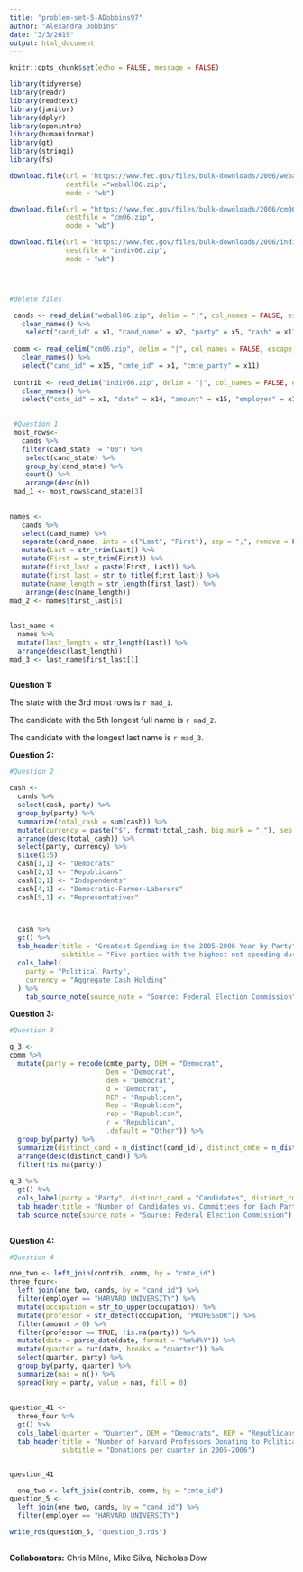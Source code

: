 ```yaml
---
title: "problem-set-5-ADobbins97"
author: "Alexandra Dobbins"
date: "3/3/2019"
output: html_document
---
```


```r
knitr::opts_chunk$set(echo = FALSE, message = FALSE)

library(tidyverse)
library(readr)
library(readtext)
library(janitor)
library(dplyr)
library(openintro)
library(humaniformat)
library(gt)
library(stringi)
library(fs)

```

```r

download.file(url = "https://www.fec.gov/files/bulk-downloads/2006/weball06.zip",
              destfile ="weball06.zip", 
              mode = "wb")

download.file(url = "https://www.fec.gov/files/bulk-downloads/2006/cm06.zip",
              destfile = "cm06.zip", 
              mode = "wb")

download.file(url = "https://www.fec.gov/files/bulk-downloads/2006/indiv06.zip",
              destfile = "indiv06.zip", 
              mode = "wb")




#delete files

 cands <- read_delim("weball06.zip", delim = "|", col_names = FALSE, escape_double = FALSE) %>%
   clean_names() %>% 
    select("cand_id" = x1, "cand_name" = x2, "party" = x5, "cash" = x11, "cand_state" = x19)
 
 comm <- read_delim("cm06.zip", delim = "|", col_names = FALSE, escape_double = FALSE) %>% 
   clean_names() %>% 
   select("cand_id" = x15, "cmte_id" = x1, "cmte_party" = x11)
 
 contrib <- read_delim("indiv06.zip", delim = "|", col_names = FALSE, escape_double = FALSE, guess_max = 30000) %>%
   clean_names() %>% 
   select("cmte_id" = x1, "date" = x14, "amount" = x15, "employer" = x12, "occupation" = x13)
 
```
 
 
```r
 #Question 1
 most_rows<-
   cands %>%
   filter(cand_state != "00") %>% 
    select(cand_state) %>% 
    group_by(cand_state) %>% 
    count() %>% 
    arrange(desc(n))
 mad_1 <- most_rows$cand_state[3]
    
 
names <-
   cands %>%
   select(cand_name) %>% 
   separate(cand_name, into = c("Last", "First"), sep = ",", remove = FALSE) %>% 
   mutate(Last = str_trim(Last)) %>% 
   mutate(First = str_trim(First)) %>% 
   mutate(first_last = paste(First, Last)) %>% 
   mutate(first_last = str_to_title(first_last)) %>% 
   mutate(name_length = str_length(first_last)) %>% 
    arrange(desc(name_length))
mad_2 <- names$first_last[5]
   
  
last_name <- 
  names %>% 
  mutate(last_length = str_length(Last)) %>%
  arrange(desc(last_length))
mad_3 <- last_name$first_last[1]  
   
```

**Question 1:**

The state with the 3rd most rows is `r mad_1`.

The candidate with the 5th longest full name is `r mad_2`. 

The candidate with the longest last name is `r mad_3`. 


**Question 2:**
```r
#Question 2

cash <- 
  cands %>% 
  select(cash, party) %>%
  group_by(party) %>% 
  summarize(total_cash = sum(cash)) %>% 
  mutate(currency = paste("$", format(total_cash, big.mark = ","), sep = "")) %>% 
  arrange(desc(total_cash)) %>% 
  select(party, currency) %>% 
  slice(1:5)
  cash[1,1] <- "Democrats"
  cash[2,1] <- "Republicans"
  cash[3,1] <- "Independents"
  cash[4,1] <- "Democratic-Farmer-Laborers"
  cash[5,1] <- "Representatives"



  cash %>% 
  gt() %>% 
  tab_header(title = "Greatest Spending in the 2005-2006 Year by Party",
             subtitle = "Five parties with the highest net spending during period regardless of purpose") %>% 
  cols_label(
    party = "Political Party",
    currency = "Aggregate Cash Holding"
  ) %>% 
    tab_source_note(source_note = "Source: Federal Election Commission")

```

**Question 3:**

```r
#Question 3

q_3 <-
comm %>% 
  mutate(party = recode(cmte_party, DEM = "Democrat", 
                        Dem = "Democrat", 
                        dem = "Democrat", 
                        d = "Democrat", 
                        REP = "Republican", 
                        Rep = "Republican", 
                        rep = "Republican",
                        r = "Republican",
                        .default = "Other")) %>% 
  group_by(party) %>% 
  summarize(distinct_cand = n_distinct(cand_id), distinct_cmte = n_distinct(cmte_id)) %>% 
  arrange(desc(distinct_cand)) %>% 
  filter(!is.na(party))
  
q_3 %>% 
  gt() %>% 
  cols_label(party = "Party", distinct_cand = "Candidates", distinct_cmte = "Committees") %>% 
  tab_header(title = "Number of Candidates vs. Committees for Each Party in 2005-2006") %>% 
  tab_source_note(source_note = "Source: Federal Election Commission")
  

```

**Question 4:**

```r
#Question 4

one_two <- left_join(contrib, comm, by = "cmte_id")
three_four<-
  left_join(one_two, cands, by = "cand_id") %>%
  filter(employer == "HARVARD UNIVERSITY") %>% 
  mutate(occupation = str_to_upper(occupation)) %>% 
  mutate(professor = str_detect(occupation, "PROFESSOR")) %>% 
  filter(amount > 0) %>% 
  filter(professor == TRUE, !is.na(party)) %>% 
  mutate(date = parse_date(date, format = "%m%d%Y")) %>% 
  mutate(quarter = cut(date, breaks = "quarter")) %>% 
  select(quarter, party) %>% 
  group_by(party, quarter) %>% 
  summarize(nas = n()) %>% 
  spread(key = party, value = nas, fill = 0)
  
  
question_41 <-
  three_four %>% 
  gt() %>% 
  cols_label(quarter = "Quarter", DEM = "Democrats", REP = "Republicans") %>% 
  tab_header(title = "Number of Harvard Professors Donating to Political Candidates",
             subtitle = "Donations per quarter in 2005-2006")


question_41

  one_two <- left_join(contrib, comm, by = "cmte_id")
question_5 <-
  left_join(one_two, cands, by = "cand_id") %>%
  filter(employer == "HARVARD UNIVERSITY")

write_rds(question_5, "question_5.rds")
  
```

**Collaborators:**
Chris Milne, Mike Silva, Nicholas Dow